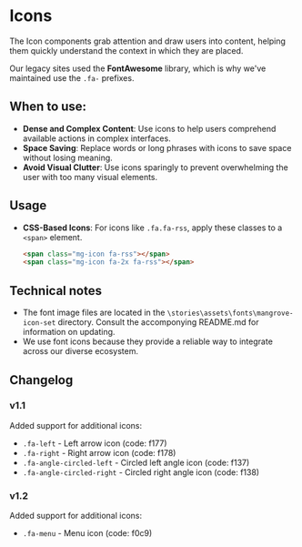 
<Meta of={IconsStories} />

# Icons

The Icon components grab attention and draw users into content, helping them quickly understand the context in which they are placed.

Our legacy sites used the **FontAwesome** library, which is why we've maintained use the `.fa-` prefixes.

## When to use:

- **Dense and Complex Content**: Use icons to help users comprehend available actions in complex interfaces.
- **Space Saving**: Replace words or long phrases with icons to save space without losing meaning.
- **Avoid Visual Clutter**: Use icons sparingly to prevent overwhelming the user with too many visual elements.

<Canvas>
  <Story of={IconsStories.DefaultIcons} />
</Canvas>

## Usage

- **CSS-Based Icons**: For icons like `.fa.fa-rss`, apply these classes to a `<span>` element.

  ```html
  <span class="mg-icon fa-rss"></span>
  <span class="mg-icon fa-2x fa-rss"></span>
  ```

## Technical notes

- The font image files are located in the `\stories\assets\fonts\mangrove-icon-set` directory. Consult the accomponying README.md for information on updating.
- We use font icons because they provide a reliable way to integrate across our diverse ecosystem.

## Changelog

### v1.1

Added support for additional icons:

- `.fa-left` - Left arrow icon (code: f177)
- `.fa-right` - Right arrow icon (code: f178)
- `.fa-angle-circled-left` - Circled left angle icon (code: f137)
- `.fa-angle-circled-right` - Circled right angle icon (code: f138)

### v1.2

Added support for additional icons:

- `.fa-menu` - Menu icon (code: f0c9)
